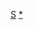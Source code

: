 {{asbox
|name=Template:SierraLeone-stub
|subject=與[[:Category:塞拉利昂|塞拉利昂]]相關的
|image=Flag of Sierra Leone.svg
|category=塞拉利昂小作品
}}<noinclude>
[[Category:非洲小作品模板|S]]
[[Category:塞拉利昂小作品|*]]
</noinclude>